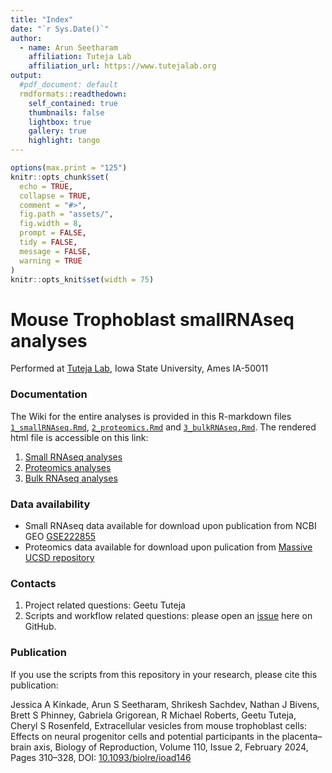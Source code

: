 ---
title: "Index"
date: "`r Sys.Date()`"
author:
  - name: Arun Seetharam
    affiliation: Tuteja Lab
    affiliation_url: https://www.tutejalab.org
output:
  #pdf_document: default
  rmdformats::readthedown:
    self_contained: true
    thumbnails: false
    lightbox: true
    gallery: true
    highlight: tango
---

```{r setup, include=FALSE}
options(max.print = "125")
knitr::opts_chunk$set(
  echo = TRUE,
  collapse = TRUE,
  comment = "#>",
  fig.path = "assets/",
  fig.width = 8,
  prompt = FALSE,
  tidy = FALSE,
  message = FALSE,
  warning = TRUE
)
knitr::opts_knit$set(width = 75)
```

# Mouse Trophoblast smallRNAseq analyses

Performed  at [Tuteja Lab](https://www.tutejalab.org), Iowa State University, Ames IA-50011

### Documentation

The Wiki for the entire analyses is provided in this R-markdown files [`1_smallRNAseq.Rmd`](1_smallRNAseq.Rmd), [`2_proteomics.Rmd`](2_proteomics.Rmd) and [`3_bulkRNAseq.Rmd`](3_bulkRNAseq.Rmd). The rendered html file is accessible on this link:

1. [Small RNAseq analyses](https://tuteja-lab.github.io/mouse.trophoblast.smallRNAseq/1_smallRNAseq.html)
2. [Proteomics analyses](https://tuteja-lab.github.io/mouse.trophoblast.smallRNAseq/2_proteomics.html)
3. [Bulk RNAseq analyses](https://tuteja-lab.github.io/mouse.trophoblast.smallRNAseq/3_bulkRNAseq.html)

### Data availability

* Small RNAseq data available for download upon publication from NCBI GEO [GSE222855](https://www.ncbi.nlm.nih.gov/geo/query/acc.cgi?acc=GSE222855)
* Proteomics data available for download upon pulication from [Massive UCSD repository](http://massive.ucsd.edu/ProteoSAFe/status.jsp?task=35b93125f20f40ebbae166e5f8657860)

### Contacts

1. Project related questions: Geetu Tuteja
2. Scripts and workflow related questions: please open an [issue](https://github.com/Tuteja-Lab/mouse.trophoblast.smallRNAseq/issues/new) here on GitHub.


### Publication

If you use the scripts from this repository in your research, please cite this publication:

Jessica A Kinkade, Arun S Seetharam, Shrikesh Sachdev, Nathan J Bivens, Brett S Phinney, Gabriela Grigorean, R Michael Roberts, Geetu Tuteja, Cheryl S Rosenfeld, Extracellular vesicles from mouse trophoblast cells: Effects on neural progenitor cells and potential participants in the placenta–brain axis, Biology of Reproduction, Volume 110, Issue 2, February 2024, Pages 310–328, DOI: [10.1093/biolre/ioad146](https://doi.org/10.1093/biolre/ioad146)


